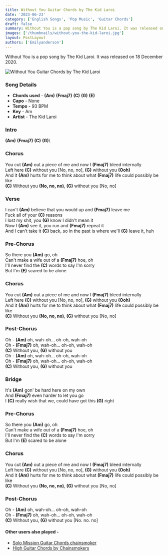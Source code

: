 ```yaml
---
title: Without You Guitar Chords by The Kid Laroi
date: '2023-06-23'
category: ['English Songs', 'Pop Music', 'Guitar Chords']
draft: false
summary: Without You is a pop song by The Kid Laroi. It was released on 18 December 2020. Here are the chords for Without You by The Kid Laroi
images: ['/thumbnails/without-you-the-kid-laroi.jpg']
layout: PostLayout
authors: ['Emilyanderson']
---
```


Without You is a pop song by The Kid Laroi. It was released on 18 December 2020.

![Without You Guitar Chords by The Kid Laroi](/thumbnails/without-you-the-kid-laroi.jpg)

### Song Details

- **Chords used** - **(Am)** **(Fmaj7)** **(C)** **(G)** **(E)**
- **Capo** - None
- **Tempo** - 93 BPM
- **Key** - Am
- **Artist** - The Kid Laroi

### Intro

**(Am)** **(Fmaj7)** **(C)** **(G)**\

### Chorus

You cut **(Am)** out a piece of me and now I **(Fmaj7)** bleed internally\
Left here **(C)** without you \[No, no, no\], **(G)** without you **(Ooh)**\
And it **(Am)** hurts for me to think about what **(Fmaj7)** life could possibly be like\
**(C)** Without you **(No, no, no)**, **(G)** without you \[No, no\]

### Verse

I can't **(Am)** believe that you would up and **(Fmaj7)** leave me\
Fuck all of your **(C)** reasons\
I lost my shit, you **(G)** know I didn't mean it\
Now I **(Am)** see it, you run and **(Fmaj7)** repeat it\
And I can't take it **(C)** back, so in the past is where we'll **(G)** leave it, huh

### Pre-Chorus

So there you **(Am)** go, oh\
Can't make a wife out of a **(Fmaj7)** hoe, oh\
I'll never find the **(C)** words to say I'm sorry\
But I'm **(E)** scared to be alone

### Chorus

You cut **(Am)** out a piece of me and now I **(Fmaj7)** bleed internally\
Left here **(C)** without you \[No, no, no\], **(G)** without you **(Ooh)**\
And it **(Am)** hurts for me to think about what **(Fmaj7)** life could possibly be like\
**(C)** Without you **(No, no, no)**, **(G)** without you \[No, no\]

### Post-Chorus

Oh - **(Am)** oh, wah-oh… oh-oh, wah-oh\
Oh - **(Fmaj7)** oh, wah-oh… oh-oh, wah-oh\
**(C)** Without you, **(G)** without you\
Oh - **(Am)** oh, wah-oh… oh-oh, wah-oh\
Oh - **(Fmaj7)** oh, wah-oh… oh-oh, wah-oh\
**(C)** Without you, **(G)** without you

### Bridge

It's **(Am)** gon' be hard here on my own\
And **(Fmaj7)** even harder to let you go\
I **(C)** really wish that we, could have got this **(G)** right

### Pre-Chorus

So there you **(Am)** go, oh\
Can't make a wife out of a **(Fmaj7)** hoe, oh\
I'll never find the **(C)** words to say I'm sorry\
But I'm **(E)** scared to be alone

### Chorus

You cut **(Am)** out a piece of me and now I **(Fmaj7)** bleed internally\
Left here **(C)** without you \[No, no, no\], **(G)** without you **(Ooh)**\
And it **(Am)** hurts for me to think about what **(Fmaj7)** life could possibly be like\
**(C)** Without you **(No, no, no)**, **(G)** without you \[No, no\]

### Post-Chorus

Oh - **(Am)** oh, wah-oh… oh-oh, wah-oh\
Oh - **(Fmaj7)** oh, wah-oh… oh-oh, wah-oh\
**(C)** Without you, **(G)** without you \[No. no. no\]

#### Other users also played -


- [Solo Mission Guitar Chords chainsmoker](https://www.chordsco.com/chords/solo-mission-guitar-chords-by-chainsmokers)
- [High Guitar Chords by Chainsmokers](https://www.chordsco.com/chords/high-guitar-chords-by-chainsmokers)

